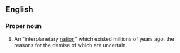 ==English==
===Proper noun===
{{wikipedia}}
#{{Scientology}} An "interplanetary [[nation]]" which existed millions of years ago, the reasons for the demise of which are uncertain.